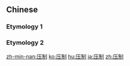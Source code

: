 {{also|壓制|壓製}}
==Chinese==

===Etymology 1===
{{zh-see|壓制}}

===Etymology 2===
{{zh-see|壓製}}

[[zh-min-nan:压制]]
[[ko:压制]]
[[hu:压制]]
[[ja:压制]]
[[zh:压制]]